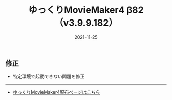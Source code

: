 ﻿---
title: ゆっくりMovieMaker4 β82 （v3.9.9.182）
date: 2021-11-25
tags: [YMM4,お知らせ]
---
## 修正
- 特定環境で起動できない問題を修正

---

- [ゆっくりMovieMaker4配布ページはこちら](/ymm4/)